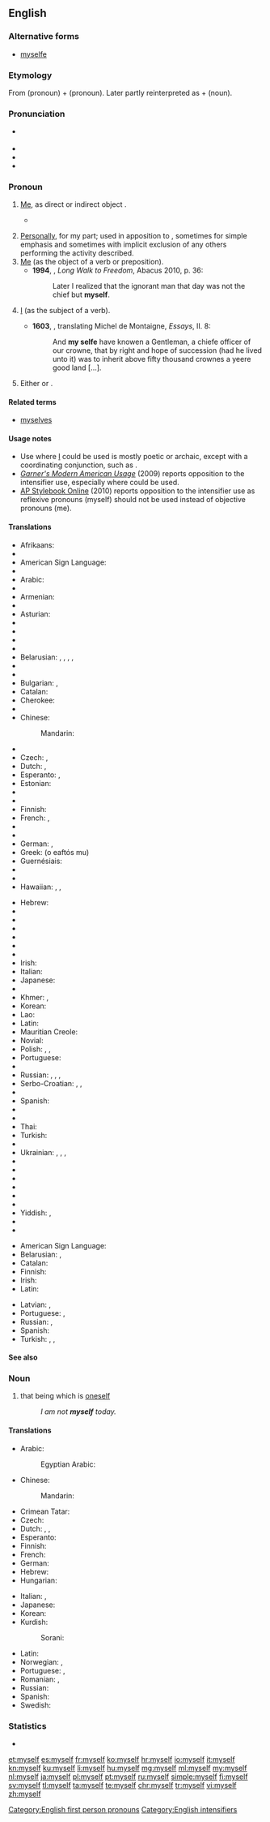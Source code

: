 ==English==

===Alternative forms===
* [[myselfe]] {{qualifier|archaic}}

===Etymology===
From {{term|me}} (pronoun) + {{term|self}} (pronoun). Later partly reinterpreted as {{term|my}} + {{term|self}} (noun).

===Pronunciation===
* {{a|UK}} {{IPA|/maɪˈsɛlf/}}
* {{audio|en-us-myself.ogg|Audio (US)|lang=en}}
* {{rhymes|ɛlf}}
* {{hyphenation|my|self|lang=en}}

===Pronoun===
{{en-pron|reflexive case of|I}}

# {{context|reflexive|lang=en}} [[me|Me]], as direct or indirect object {{non-gloss definition|the speaker as the object of a verb or preposition, when the speaker is also the subject}}. {{defdate|from 9th c.}}
#* {{quote-book|year=1913|author={{w|Joseph C. Lincoln}}
|title=[http://openlibrary.org/works/OL5535161W Mr. Pratt's Patients]|chapter=1
|passage=Thinks I to '''myself''', &ldquo;Sol, you're run off your course again. This is a rich man's summer &lsquo;cottage&rsquo; and if you don't look out there's likely to be some nice, lively dog taking an interest in your underpinning.&rdquo;}}
#: {{usex|I taught '''myself'''.|lang=en}}
# [[personally|Personally]], for my part; used in apposition to {{term|I}}, sometimes for simple emphasis and sometimes with implicit exclusion of any others performing the activity described. {{defdate|from 10th c.}}
# [[me|Me]] (as the object of a verb or preposition). {{defdate|from 10th c.}}
#* '''1994''', {{w|Nelson Mandela}}, ''Long Walk to Freedom'', Abacus 2010, p. 36:
#*: Later I realized that the ignorant man that day was not the chief but '''myself'''.
# {{context|archaic|lang=en}} [[I]] (as the subject of a verb). {{defdate|from 14th c.}}
#* '''1603''', {{w|John Florio}}, translating Michel de Montaigne, ''Essays'', II. 8:
#*: And '''my selfe''' have knowen a Gentleman, a chiefe officer of our crowne, that by right and hope of succession (had he lived unto it) was to inherit above fifty thousand crownes a yeere good land [...].
# {{context|informal|lang=en}} Either {{term|I}} or {{term|me}}.
#: {{usex|We still need a few volunteers for Tuesday night, so see Sarah or '''myself''' if you want to help.|lang=en}}

====Related terms====
* [[myselves]]

====Usage notes====
* Use where [[I]] could be used is mostly poetic or archaic, except with a coordinating conjunction, such as {{term|and}}.
* ''[[w:Garner's Modern American Usage|Garner's Modern American Usage]]'' (2009) reports opposition to the intensifier use, especially where {{term|I}} could be used.
* [http://www.apstylebook.com/ AP Stylebook Online] (2010) reports opposition to the intensifier use as reflexive pronouns (myself) should not be used instead of objective pronouns (me).

====Translations====
{{trans-top|me, reflexive case of ''I''}}
* Afrikaans: {{t|af|myself}}
* {{trreq|sq}}
* American Sign Language: {{t|ase|1^o-f@Sternum-FingerBack}}
* {{trreq|am}}
* Arabic: {{t|ar|نفسي|tr=nafsī|sc=Arab}}
* {{trreq|an}}
* Armenian: {{t|hy|ինձ|sc=Armn}}
* {{trreq|as}}
* Asturian: {{t+|ast|me}}
* {{trreq|ay}}
* {{trreq|az}}
* {{trreq|ba}}
* {{trreq|eu}}
* Belarusian: {{t|be|сябе|tr=sjabjé|sc=Cyrl}} {{qualifier|accusative, genitive}}, {{t|be|сабе|tr=sabjé|sc=Cyrl}} {{qualifier|dative}}, {{t|be|сабой|tr=sabój|sc=Cyrl}} {{qualifier|instrumental}}, {{t|be|-ся|tr=-sja|sc=Cyrl}} {{qualifier|with verbs}}, {{t|be|-цца|tr=-cca|sc=Cyrl}} {{qualifier|merged verb ending}}
* {{trreq|bn}}
* {{trreq|br}}
* Bulgarian: {{t|bg|себе си|tr=sébe si|sc=Cyrl}}, {{t+|bg|се|tr=se|sc=Cyrl}}
* Catalan: {{t|ca|em}}
* Cherokee: {{t|chr|ᎠᏋᏌ|tr=aquvsa|sc=Cher}}
* {{trreq|ny}}
* Chinese:
*: Mandarin: {{t+|cmn|自己|tr=zìjǐ|sc=Hani}}
* {{trreq|crh}}
* Czech: {{t+|cs|se}}, {{t+|cs|sebe}}
* Dutch: {{t+|nl|mijzelf}}, {{t+|nl|mezelf}}
* Esperanto: {{t+|eo|mi}}, {{t+|eo|min}}
* Estonian: {{t+|et|ise}}
* {{trreq|ee}}
* {{trreq|ext}}
* Finnish: {{t+|fi|itseni}}
* French: {{t+|fr|me}}, {{t+|fr|moi-même}}
* {{trreq|fur}}
* {{trreq|gl}}
* German: {{qualifier|accusative}} {{t+|de|mich}}, {{qualifier|dative}} {{t+|de|mir}}
* Greek: {{t|el|ο εαυτός μου}} (o eaftόs mu)
* Guernésiais: {{t|roa-grn|mé-mesme}}
* {{trreq|gu}}
* {{trreq|ha}}
* Hawaiian: {{t|haw|ʻo wau nō}}, {{t|haw|ʻo wau ponoʻī}}, {{t|haw|ʻo wau iho nō}}
{{trans-mid}}
* Hebrew: {{t|he|עצם|alt=עצמי|tr=atsmí}}
* {{trreq|hi}}
* {{trreq|hu}}
* {{trreq|io}}
* {{trreq|id}}
* {{trreq|ia}}
* {{trreq|ie}}
* Irish: {{t|ga|mé féin}}
* Italian: {{t+|it|mi}}
* Japanese: {{t+|ja|自分|sc=Jpan|tr=じぶん, jibun}}
* {{trreq|kn}}
* Khmer: {{t|km|ខ្លួនខ្ញុំ|tr=kluən knyom|sc=Khmr}}, {{t|km|ខ្លួនឯង|tr=kluən ae ngɔɔ|sc=Khmr}}
* Korean: {{t+|ko|자신|tr=jasin|sc=Kore}}
* Lao: {{t|lo|ຕົນເອງ|tr=ton-'eeng|sc=Laoo}}
* Latin: {{t|la|egomet}}
* Mauritian Creole: {{t|mfe|momem}}
* Novial: {{t|nov|me}}
* Polish: {{t+|pl|siebie}}, {{t+|pl|sobie}}, {{t+|pl|się}}
* Portuguese: {{t+|pt|me}}
* {{trreq|pa}}
* Russian: {{qualifier|accusative, genitive}} {{t+|ru|себя|tr=sebjá}}, {{qualifier|dative, prepositional}} {{t+|ru|себе|tr=sebé}}, {{qualifier|instrumental}} {{t+|ru|собой|tr=sobój}}, {{qualifier|with verbs}} {{t+|ru|-ся|tr=-sja}}
* Serbo-Croatian: {{t|sh|sebe}}, {{t|sh|se}}, {{t|sh|sam sebe}}
* {{trreq|so}}
* Spanish: {{t+|es|me}}
* {{trreq|ta}}
* {{trreq|te}}
* Thai: {{t|th|ตนเอง|tr=dton ayng|sc=Thai}}
* Turkish: {{t+|tr|kendim}}
* {{trreq|tk}}
* Ukrainian: {{t|uk|себе|tr=sebé|sc=Cyrl}} {{qualifier|accusative, genitive}}, {{t|uk|собі|tr=sobí|sc=Cyrl}} {{qualifier|dative}}, {{t|uk|собою|tr=sobóju|sc=Cyrl}} {{qualifier|instrumental}}, {{t|uk|-ся|tr=-sja|sc=Cyrl}} {{qualifier|with verbs}}
* {{trreq|ur}}
* {{trreq|ug}}
* {{trreq|uz}}
* {{trreq|vo}}
* {{trreq|wa}}
* {{trreq|xh}}
* Yiddish: {{t|yi|מיך|tr=mikh|sc=Hebr}} {{qualifier|accusative}}, {{t|yi|מיר|tr=mir|sc=Hebr}} {{qualifier|dative}}
* {{trreq|yo}}
* {{trreq|zu}}
{{trans-bottom}}

{{trans-top|in apposition with I; personally}}
* American Sign Language: {{t|ase|A@Chest-RadialBack Contact}}
* Belarusian: {{t|be|[[я#Belarusian|я]] [[сам#Belarusian|сам]]|m|sc=Cyrl}}, {{t|be|[[я#Belarusian|я]] [[сам#Belarusian|сама́]]|f|sc=Cyrl}}
* Catalan: {{t|ca|mateix}}
* Finnish: {{t|fi|minä itse}}
* Irish: {{t|ga|mé féin}}
* Latin: {{t|la|egomet}}
{{trans-mid}}
* Latvian: {{t|lv|[[es#Latvian|es]] [[pats#Latvian|pats]]|m}}, {{t|lv|es pati|f}}
* Portuguese: {{t|pt|[[eu]] [[mesmo]]|m}}, {{t|pt|[[eu]] [[mesma]]|f}}
* Russian: {{t|ru|[[я#Russian|я]] [[сам#Russian|сам]]|m|tr=ja sám|sc=Cyrl}}, {{t|ru|[[я#Russian|я]] [[сам#Russian|сама]]|f|tr=ja samá|sc=Cyrl}}
* Spanish: {{t+|es|mismo|alt=(yo) mismo}}
* Turkish: {{t+|tr|kendim}}, {{t|tr|tek başıma}}, {{t+|tr|şahsen}}
{{trans-bottom}}

====See also====
{{English personal pronouns}}

===Noun===
{{en-noun|ourselves}}

# that being which is [[oneself]]
#: ''I am not '''myself''' today.''

====Translations====
{{trans-top|that being which is oneself}}
* Arabic: {{t|ar|نفسي|tr=nafsī}}
*: Egyptian Arabic: {{t|arz|نفسي|tr=nafsi|sc=Arab}}
* Chinese:
*: Mandarin: {{t|cmn|我自己|tr=wǒ zìjǐ|sc=Hani}}
* Crimean Tatar: {{t|crh|özüm}}
* Czech: {{t|cs|já sám}}
* Dutch: {{t+|nl|ikzelf}}, {{t+|nl|mijzelf}}, {{t+|nl|mezelf}}
* Esperanto: {{t+|eo|min}}
* Finnish: {{t+|fi|itseni}}
* French: {{t+|fr|moi-même}}
* German: {{t|de|ich selbst}}
* Hebrew: {{t|he|עצמי|tr=atsmi|sc=Hebr}}
* Hungarian: {{t+|hu|magam}}
{{trans-mid}}
* Italian: {{t|it|me stesso|m}}, {{t|it|me stessa|f}}
* Japanese: {{t|ja|私自身|tr=わたくしじしん, watakushi jishin|sc=Jpan}}
* Korean: {{t|ko|나 자신|tr=na jasin|sc=Kore}}
* Kurdish:
*: Sorani: {{t|ku|خۆم|tr=xom|sc=ku-Arab}}
* Latin: {{t|la|egomet}}
* Norwegian: {{t|no|megselv}}, {{t|no|meg selv}}
* Portuguese: {{t|pt|[[eu]] [[mesmo]]|m}}, {{t|pt|[[eu]] [[mesma]]|f}}
* Romanian: {{t|ro|eu însumi|m}}, {{t|ro|eu însămi|f}}
* Russian: {{t+|ru|сам|tr=ja sam|alt=я сам|sc=Cyrl}}
* Spanish: {{t+|es|mismo|alt=yo mismo}}
* Swedish: {{t|sv|mig själv}}
{{trans-bottom}}

===Statistics===
* {{rank|certain|sent|keep|271|myself|morning|money|door}}

[[Category:English first person pronouns]]
[[Category:English intensifiers]]

[[et:myself]]
[[es:myself]]
[[fr:myself]]
[[ko:myself]]
[[hr:myself]]
[[io:myself]]
[[it:myself]]
[[kn:myself]]
[[ku:myself]]
[[li:myself]]
[[hu:myself]]
[[mg:myself]]
[[ml:myself]]
[[my:myself]]
[[nl:myself]]
[[ja:myself]]
[[pl:myself]]
[[pt:myself]]
[[ru:myself]]
[[simple:myself]]
[[fi:myself]]
[[sv:myself]]
[[tl:myself]]
[[ta:myself]]
[[te:myself]]
[[chr:myself]]
[[tr:myself]]
[[vi:myself]]
[[zh:myself]]